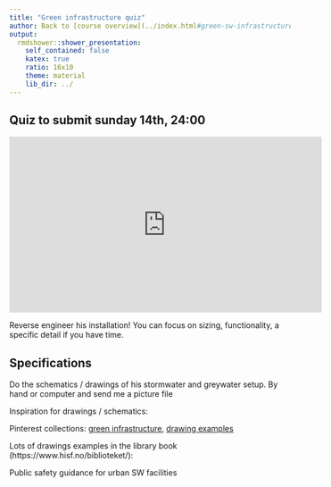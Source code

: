 ```yaml
---
title: "Green infrastructure quiz"
author: Back to [course overview](../index.html#green-sw-infrastructure)
output:
  rmdshower::shower_presentation:
    self_contained: false
    katex: true
    ratio: 16x10
    theme: material
    lib_dir: ../
---
```


## Quiz to submit sunday 14th, 24:00
<iframe width="560" height="315" src="https://www.youtube.com/embed/xdvmJ-AFlRA?list=PLsnOsjFNnFqacBToigfx0YeDee7Tlqeli" frameborder="0" allowfullscreen></iframe>

Reverse engineer his installation! You can focus on sizing, functionality, a specific detail if you have time.

## Specifications
Do the schematics / drawings of his stormwater and greywater setup. By hand or computer and send me a picture file 

Inspiration for drawings / schematics:

Pinterest collections: [green infrastructure](https://no.pinterest.com/fbaffie/green-sw-infrastructure/), [drawing examples](https://no.pinterest.com/fbaffie/drawing-examples/)

Lots of drawings examples in the library book (https://www.hisf.no/biblioteket/):

Public safety guidance for urban SW facilities